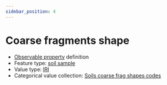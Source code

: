 ```yaml
---
sidebar_position: 4
---
```



# Coarse fragments shape

- [Observable property](/viewers/dawe-vocabs?uri=https://linked.data.gov.au/def/test/dawe-cv/d83560e6-0356-446e-a8b5-e64b82e3c362) definition
- Feature type: [soil sample](http://linked.data.gov.au/def/tern-cv/06461021-a6c2-4175-9651-23653c2b9116)
- Value type: [IRI](https://w3id.org/tern/ontologies/tern/IRI)
- Categorical value collection: [Soils coarse frag shapes codes](/viewers/dawe-vocabs?uri=https://linked.data.gov.au/def/test/dawe-cv/13c84b19-e2bb-48c4-93db-465bcad2dbb5)

<Example protocolModule="soil-pit-characterization" observableProperty="https://linked.data.gov.au/def/test/dawe-cv/d83560e6-0356-446e-a8b5-e64b82e3c362" />
